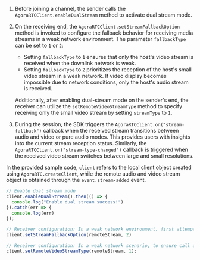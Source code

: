 <PlatformWrapper platform="web">

1. Before joining a channel, the sender calls the `AgoraRTCClient.enableDualStream` method to activate dual stream mode.

2. On the receiving end, the `AgoraRTCClient.setStreamFallbackOption` method is invoked to configure the fallback behavior for receiving media streams in a weak network environment. The parameter `fallbackType` can be set to `1` or `2`:
   - Setting `fallbackType` to `1` ensures that only the host's video stream is received when the downlink network is weak.
   - Setting `fallbackType` to `2` prioritizes the reception of the host's small video stream in a weak network. If video display becomes impossible due to network conditions, only the host's audio stream is received.

   Additionally, after enabling dual-stream mode on the sender's end, the receiver can utilize the `setRemoteVideoStreamType` method to specify receiving only the small video stream by setting `streamType` to `1`.

4. During the session, the SDK triggers the `AgoraRTCClient.on("stream-fallback")` callback when the received stream transitions between audio and video or pure audio modes. This provides users with insights into the current stream reception status. Similarly, the `AgoraRTCClient.on("stream-type-changed")` callback is triggered when the received video stream switches between large and small resolutions.

In the provided sample code, `client` refers to the local client object created using `AgoraRTC.createClient`, while the remote audio and video stream object is obtained through the `event.stream-added` event.

```javascript
// Enable dual stream mode
client.enableDualStream().then(() => {
  console.log("Enable dual stream success!")
}).catch(err => {
  console.log(err)
});

// Receiver configuration: In a weak network environment, first attempt to receive the small stream; if video display is not feasible due to current network conditions, only the audio stream is received.
client.setStreamFallbackOption(remoteStream, 2)

// Receiver configuration: In a weak network scenario, to ensure call quality, manually switch the subscribed large video stream to the small video stream.
client.setRemoteVideoStreamType(remoteStream, 1);
```

</PlatformWrapper>
